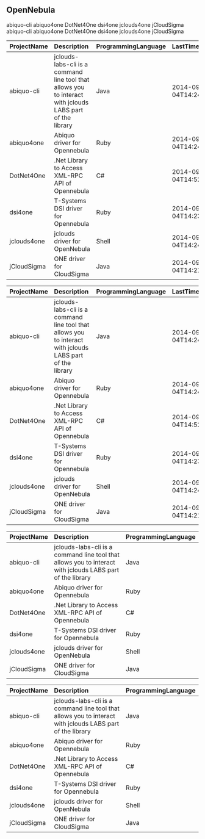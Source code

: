 ## OpenNebula
abiquo-cli
abiquo4one
DotNet4One
dsi4one
jclouds4one
jCloudSigma
abiquo-cli
abiquo4one
DotNet4One
dsi4one
jclouds4one
jCloudSigma
<table>
 <thead>
  <tr>
   <th align="left"> ProjectName </th>
   <th align="left"> Description </th>
   <th align="left"> ProgrammingLanguage </th>
   <th align="left"> LastTimeUpdate </th>
   <th align="left"> CreationTimeDate </th>
   <th align="left"> Chapter </th>
   <th align="left"> ProjectFullName </th>
   <th align="right"> Forks </th>
   <th align="right"> Stars </th>
  </tr>
 </thead>
<tbody>
  <tr>
   <td align="left"> abiquo-cli </td>
   <td align="left"> jclouds-labs-cli is a command line tool that allows you to interact with jclouds LABS part of the library </td>
   <td align="left"> Java </td>
   <td align="left"> 2014-09-04T14:24:27Z </td>
   <td align="left"> 2013-09-05T10:00:47Z </td>
   <td align="left"> OpenNebula </td>
   <td align="left"> Terradue/abiquo-cli </td>
   <td align="right"> 0 </td>
   <td align="right"> 0 </td>
  </tr>
  <tr>
   <td align="left"> abiquo4one </td>
   <td align="left"> Abiquo driver for Opennebula </td>
   <td align="left"> Ruby </td>
   <td align="left"> 2014-09-04T14:24:01Z </td>
   <td align="left"> 2013-11-18T14:16:57Z </td>
   <td align="left"> OpenNebula </td>
   <td align="left"> Terradue/abiquo4one </td>
   <td align="right"> 0 </td>
   <td align="right"> 0 </td>
  </tr>
  <tr>
   <td align="left"> DotNet4One </td>
   <td align="left"> .Net Library to Access XML-RPC API of Opennebula </td>
   <td align="left"> C# </td>
   <td align="left"> 2014-09-04T14:52:58Z </td>
   <td align="left"> 2014-07-01T14:32:22Z </td>
   <td align="left"> OpenNebula </td>
   <td align="left"> Terradue/DotNet4One </td>
   <td align="right"> 1 </td>
   <td align="right"> 4 </td>
  </tr>
  <tr>
   <td align="left"> dsi4one </td>
   <td align="left"> T-Systems DSI driver for Opennebula </td>
   <td align="left"> Ruby </td>
   <td align="left"> 2014-09-04T14:23:33Z </td>
   <td align="left"> 2013-03-25T08:59:53Z </td>
   <td align="left"> OpenNebula </td>
   <td align="left"> Terradue/dsi4one </td>
   <td align="right"> 0 </td>
   <td align="right"> 0 </td>
  </tr>
  <tr>
   <td align="left"> jclouds4one </td>
   <td align="left"> jclouds driver for OpenNebula </td>
   <td align="left"> Shell </td>
   <td align="left"> 2014-09-04T14:24:48Z </td>
   <td align="left"> 2013-09-26T12:52:26Z </td>
   <td align="left"> OpenNebula </td>
   <td align="left"> Terradue/jclouds4one </td>
   <td align="right"> 0 </td>
   <td align="right"> 0 </td>
  </tr>
  <tr>
   <td align="left"> jCloudSigma </td>
   <td align="left"> ONE driver for CloudSigma </td>
   <td align="left"> Java </td>
   <td align="left"> 2014-09-04T14:21:48Z </td>
   <td align="left"> 2014-06-19T14:56:24Z </td>
   <td align="left"> OpenNebula </td>
   <td align="left"> Terradue/jCloudSigma </td>
   <td align="right"> 0 </td>
   <td align="right"> 1 </td>
  </tr>
</tbody>
</table>
<table>
 <thead>
  <tr>
   <th align="left"> ProjectName </th>
   <th align="left"> Description </th>
   <th align="left"> ProgrammingLanguage </th>
   <th align="left"> LastTimeUpdate </th>
   <th align="left"> CreationTimeDate </th>
   <th align="left"> Chapter </th>
   <th align="left"> ProjectFullName </th>
   <th align="right"> Forks </th>
   <th align="right"> Stars </th>
  </tr>
 </thead>
<tbody>
  <tr>
   <td align="left"> abiquo-cli </td>
   <td align="left"> jclouds-labs-cli is a command line tool that allows you to interact with jclouds LABS part of the library </td>
   <td align="left"> Java </td>
   <td align="left"> 2014-09-04T14:24:27Z </td>
   <td align="left"> 2013-09-05T10:00:47Z </td>
   <td align="left"> OpenNebula </td>
   <td align="left"> Terradue/abiquo-cli </td>
   <td align="right"> 0 </td>
   <td align="right"> 0 </td>
  </tr>
  <tr>
   <td align="left"> abiquo4one </td>
   <td align="left"> Abiquo driver for Opennebula </td>
   <td align="left"> Ruby </td>
   <td align="left"> 2014-09-04T14:24:01Z </td>
   <td align="left"> 2013-11-18T14:16:57Z </td>
   <td align="left"> OpenNebula </td>
   <td align="left"> Terradue/abiquo4one </td>
   <td align="right"> 0 </td>
   <td align="right"> 0 </td>
  </tr>
  <tr>
   <td align="left"> DotNet4One </td>
   <td align="left"> .Net Library to Access XML-RPC API of Opennebula </td>
   <td align="left"> C# </td>
   <td align="left"> 2014-09-04T14:52:58Z </td>
   <td align="left"> 2014-07-01T14:32:22Z </td>
   <td align="left"> OpenNebula </td>
   <td align="left"> Terradue/DotNet4One </td>
   <td align="right"> 1 </td>
   <td align="right"> 4 </td>
  </tr>
  <tr>
   <td align="left"> dsi4one </td>
   <td align="left"> T-Systems DSI driver for Opennebula </td>
   <td align="left"> Ruby </td>
   <td align="left"> 2014-09-04T14:23:33Z </td>
   <td align="left"> 2013-03-25T08:59:53Z </td>
   <td align="left"> OpenNebula </td>
   <td align="left"> Terradue/dsi4one </td>
   <td align="right"> 0 </td>
   <td align="right"> 0 </td>
  </tr>
  <tr>
   <td align="left"> jclouds4one </td>
   <td align="left"> jclouds driver for OpenNebula </td>
   <td align="left"> Shell </td>
   <td align="left"> 2014-09-04T14:24:48Z </td>
   <td align="left"> 2013-09-26T12:52:26Z </td>
   <td align="left"> OpenNebula </td>
   <td align="left"> Terradue/jclouds4one </td>
   <td align="right"> 0 </td>
   <td align="right"> 0 </td>
  </tr>
  <tr>
   <td align="left"> jCloudSigma </td>
   <td align="left"> ONE driver for CloudSigma </td>
   <td align="left"> Java </td>
   <td align="left"> 2014-09-04T14:21:48Z </td>
   <td align="left"> 2014-06-19T14:56:24Z </td>
   <td align="left"> OpenNebula </td>
   <td align="left"> Terradue/jCloudSigma </td>
   <td align="right"> 0 </td>
   <td align="right"> 1 </td>
  </tr>
</tbody>
</table>
<table>
 <thead>
  <tr>
   <th align="left"> ProjectName </th>
   <th align="left"> Description </th>
   <th align="left"> ProgrammingLanguage </th>
  </tr>
 </thead>
<tbody>
  <tr>
   <td align="left"> abiquo-cli </td>
   <td align="left"> jclouds-labs-cli is a command line tool that allows you to interact with jclouds LABS part of the library </td>
   <td align="left"> Java </td>
  </tr>
  <tr>
   <td align="left"> abiquo4one </td>
   <td align="left"> Abiquo driver for Opennebula </td>
   <td align="left"> Ruby </td>
  </tr>
  <tr>
   <td align="left"> DotNet4One </td>
   <td align="left"> .Net Library to Access XML-RPC API of Opennebula </td>
   <td align="left"> C# </td>
  </tr>
  <tr>
   <td align="left"> dsi4one </td>
   <td align="left"> T-Systems DSI driver for Opennebula </td>
   <td align="left"> Ruby </td>
  </tr>
  <tr>
   <td align="left"> jclouds4one </td>
   <td align="left"> jclouds driver for OpenNebula </td>
   <td align="left"> Shell </td>
  </tr>
  <tr>
   <td align="left"> jCloudSigma </td>
   <td align="left"> ONE driver for CloudSigma </td>
   <td align="left"> Java </td>
  </tr>
</tbody>
</table>
<table>
 <thead>
  <tr>
   <th align="left"> ProjectName </th>
   <th align="left"> Description </th>
   <th align="left"> ProgrammingLanguage </th>
  </tr>
 </thead>
<tbody>
  <tr>
   <td align="left"> abiquo-cli </td>
   <td align="left"> jclouds-labs-cli is a command line tool that allows you to interact with jclouds LABS part of the library </td>
   <td align="left"> Java </td>
  </tr>
  <tr>
   <td align="left"> abiquo4one </td>
   <td align="left"> Abiquo driver for Opennebula </td>
   <td align="left"> Ruby </td>
  </tr>
  <tr>
   <td align="left"> DotNet4One </td>
   <td align="left"> .Net Library to Access XML-RPC API of Opennebula </td>
   <td align="left"> C# </td>
  </tr>
  <tr>
   <td align="left"> dsi4one </td>
   <td align="left"> T-Systems DSI driver for Opennebula </td>
   <td align="left"> Ruby </td>
  </tr>
  <tr>
   <td align="left"> jclouds4one </td>
   <td align="left"> jclouds driver for OpenNebula </td>
   <td align="left"> Shell </td>
  </tr>
  <tr>
   <td align="left"> jCloudSigma </td>
   <td align="left"> ONE driver for CloudSigma </td>
   <td align="left"> Java </td>
  </tr>
</tbody>
</table>
